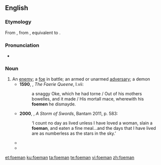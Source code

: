 ==English==
===Etymology===
From {{etyl|enm|en}} {{term|foman||an enemy, devil, demon|lang=enm}}, from {{etyl|ang|en}} {{m|ang|fāhman||enemy}}, equivalent to {{compound|foe|man|lang=en}}.

===Pronunciation===
*{{a|UK}} {{IPA|/ˈfəʊmən/|lang=en}}

===Noun===
{{en-noun|foemen}}

# An [[enemy]]; a [[foe]] in battle; an armed or unarmed [[adversary]]; a demon
#*'''1590''', {{w|Edmund Spenser}}, ''The Faerie Queene'', I.vii:
#*:a snaggy Oke, which he had torne / Out of his mothers bowelles, and it made / His mortall mace, wherewith his '''foemen''' he dismayde.
#*'''2000''', {{w|George RR Martin}}, ''A Storm of Swords'', Bantam 2011, p. 583:
#*:‘I count no day as lived unless I have loved a woman, slain a '''foeman''', and eaten a fine meal...and the days that I have lived are as numberless as the stars in the sky.’
#* {{quote-book
 |year=2005
 |year_published=
 |edition=
 |editor=
 |author={{w|Steven Pressfield}}
 |title=Gates of Fire: An Epic Novel of the Battle of Thermopylae
 |chapter=
 |url=http://books.google.com/books?id=vcxlHkUGf_wC&dq=gates+of+fire&hl=en&sa=X&ei=RDc1T_CUDoOJgwfE-ZjoBQ&redir_esc=y
 |genre=Historical Fiction
 |publisher=Random House
 |isbn=9780553383683
 |page=
 |passage=Who were these '''foemen''', who had taken with them to the house of the dead ten, or as some reports said, as many as twenty for every one of their own fallen?
}}
#* {{quote-web
|date=2009-08-14
|year=
|first=
|last=
|author=Mark Dery
|authorlink=w|Mark Dery
|title=Smart Bombs: Mark Dery, Steven Pinker on the Nature-Nurture Wars and the Politics of IQ
|site=BoingBoing
|url=http://boingboing.net/2009/08/14/smart-bombs-mark-der.html
|archiveorg=
|accessdate=2012-02-10
|passage=Exhaustively knowledgeable about the science of cognition, and a '''foeman''' who gives as good as he gets (if not better) in the nature-versus-nurture culture wars, Pinker seemed the perfect foil for some of my ideas about the IQ test. 
}}

[[et:foeman]]
[[ku:foeman]]
[[ta:foeman]]
[[te:foeman]]
[[vi:foeman]]
[[zh:foeman]]